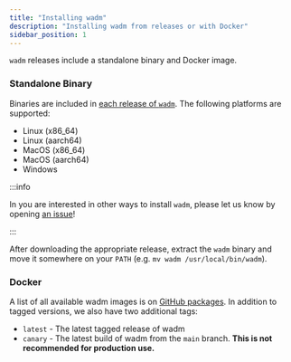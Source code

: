 ```yaml
---
title: "Installing wadm"
description: "Installing wadm from releases or with Docker"
sidebar_position: 1
---
```


<head>
  <meta name="robots" content="noindex" />
</head>

`wadm` releases include a standalone binary and Docker image.

### Standalone Binary

Binaries are included in [each release of `wadm`](https://github.com/wasmCloud/wadm/releases/latest). The following platforms are supported:

- Linux (x86_64)
- Linux (aarch64)
- MacOS (x86_64)
- MacOS (aarch64)
- Windows

:::info

In you are interested in other ways to install `wadm`, please let us know by opening [an issue](https://github.com/wasmCloud/wadm/issues)!

:::

After downloading the appropriate release, extract the `wadm` binary and move it somewhere on your `PATH` (e.g. `mv wadm /usr/local/bin/wadm`).

### Docker

A list of all available wadm images is on [GitHub packages](https://github.com/wasmCloud/wadm/pkgs/container/wadm). In addition to tagged versions, we also have two additional tags:

- `latest` - The latest tagged release of wadm
- `canary` - The latest build of wadm from the `main` branch. **This is not recommended for production use.**
